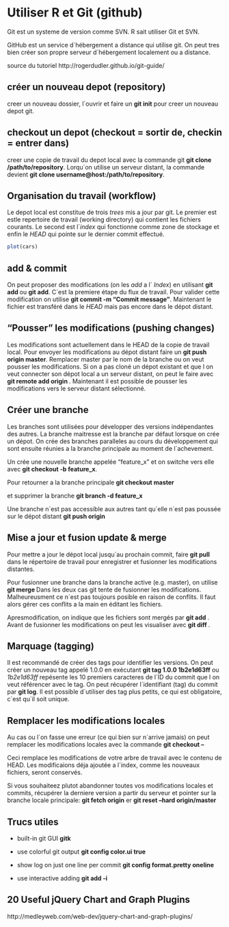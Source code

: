 Utiliser R et Git (github)
========================================================

Git est un systeme de version comme SVN. R sait utiliser Git et SVN.

GitHub est un service d´hébergement a distance qui utilise git. On peut tres bien créer son propre serveur d´hébergement localement ou a distance.

source du tutoriel http://rogerdudler.github.io/git-guide/

créer un nouveau depot (repository)
------------------------------------
creer un nouveau dossier, l´ouvrir et faire un **git init** pour creer un nouveau depot git.

checkout un depot (checkout = sortir de, checkin = entrer dans)
-----------------
creer une copie de travail du depot local avec la commande git **git clone /path/to/repository**.
Lorqu´on utilise un serveur distant, la commande devient **git clone username@host:/path/to/repository**.

Organisation du travail (workflow)
----------------------------------
Le depot local est constitue de trois *trees* mis a jour par git. Le premier est estle repertoire de travail (working directory) qui contient les fichiers courants. Le second est l´*index* qui fonctionne comme zone de stockage et enfin le *HEAD* qui pointe sur le dernier commit effectué.

```r
plot(cars)
```
add & commit
------------
On peut proposer des modifications (on les *add* a l´ *Index*) en utilisant **git add <filename>** ou **git add**. C´est la premiere étape du flux de travail. Pour valider cette modification on utilise **git commit -m "Commit message"**. Maintenant le fichier est transféré dans le *HEAD* mais pas encore dans le dépot distant.

"Pousser" les modifications (pushing changes)
---------------------------------------------
Les modifications sont actuellement dans le HEAD de la copie de travail local. Pour envoyer les modifications au dépot distant faire un **git push origin master**. Remplacer master par le nom de la branche ou on veut pousser les modifications.
Si on a pas cloné un dépot existant et que l on veut connecter son dépot local a un serveur distant, on peut le faire avec **git remote add origin <server>**. Maintenant il est possible de pousser les modifications vers le serveur distant sélectionné.

Créer une branche
-----------------
Les branches sont utilisées pour développer des versions indépendantes des autres. La branche maitresse est la branche par défaut lorsque on crée un dépot. On crée des branches paralleles au cours du développement qui sont ensuite réunies a la branche principale au moment de l´achevement.

Un crée une nouvelle branche appelée "feature_x" et on switche vers elle avec **git checkout -b feature_x**.

Pour retourner a la branche principale **git checkout master**

et supprimer la branche **git branch -d feature_x**

Une branche n´est pas accessible aux autres tant qu´elle n´est pas poussée sur le dépot distant **git push origin <branch>**

Mise a jour et fusion update & merge 
-------------------------------------
Pour mettre a jour le dépot local jusqu´au prochain commit, faire **git pull** dans le répertoire de travail pour enregistrer et fusionner  les modifications distantes.

Pour fusionner une branche dans la branche active (e.g. master), on utilise **git merge <branch>**
 Dans les deux cas git tente de fusionner les modifications. Malheureusment ce n´est pas toujours posible en raison de conflits. Il faut alors gérer ces conflits a la main en éditant les fichiers.
 
Apresmodification, on indique que les fichiers sont mergés par **git add <filename>**. Avant de fusionner les modifications on peut les visualiser avec **git diff <source_branch> <target_branch>**.

Marquage (tagging)
--------
Il est recommandé de créer des tags pour identifier les versions. On peut créer un nouveau tag appelé  1.0.0 en exécutant **git tag 1.0.0 1b2e1d63ff** ou *1b2e1d63ff* repésente les 10 premiers caracteres de l´ID du commit que l on veut référencer avec le tag. On peut récupérer l´identifiant (tag) du commit par **git log**. Il est possible d´utiliser des tag plus petits, ce qui est obligatoire, c´est qu´il soit unique.


Remplacer les modifications locales
------------------------------------
Au cas ou l´on fasse une erreur (ce qui bien sur n´arrive jamais) on peut remplacer les modifications locales avec la commande **git checkout -- <filename>**

Ceci remplace les modifications de votre arbre de travail avec le contenu de HEAD. Les modificaions déja ajoutée a l´index, comme les nouveaux fichiers, seront conservés.

Si vous souhaiteez plutot abandonner toutes vos modifications locales et commits, récupérer la derniere version a partir du serveur et pointer sur la branche locale principale: **git fetch origin** er **git reset --hard origin/master**

Trucs utiles
------------

- built-in git GUI **gitk**

- use colorful git output **git config color.ui true**

- show log on just one line per commit **git config format.pretty oneline**

- use interactive adding **git add -i**

20 Useful jQuery Chart and Graph Plugins
----------------------------------------
http://medleyweb.com/web-dev/jquery-chart-and-graph-plugins/

